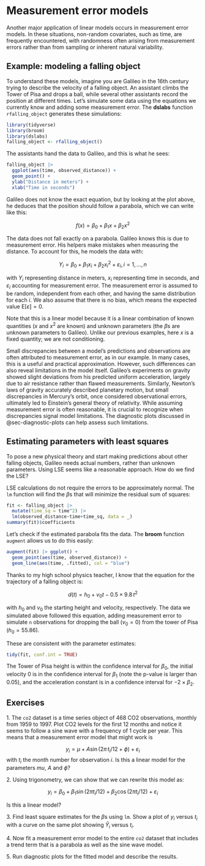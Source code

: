 # Measurement error models

Another major application of linear models occurs in measurement error models. In these situations, non-random covariates, such as time, are frequently encountered, with randomness often arising from measurement errors rather than from sampling or inherent natural variability.

## Example: modeling a falling object

To understand these models, imagine you are Galileo in the 16th century trying to describe the velocity of a falling object. An assistant climbs the Tower of Pisa and drops a ball, while several other assistants record the position at different times. Let's simulate some data using the equations we currently know and adding some measurement error. The **dslabs** function `rfalling_object` generates these simulations:

```r
library(tidyverse)
library(broom)
library(dslabs)
falling_object <- rfalling_object()
```

The assistants hand the data to Galileo, and this is what he sees:

```r
falling_object |> 
  ggplot(aes(time, observed_distance)) + 
  geom_point() +
  ylab("Distance in meters") + 
  xlab("Time in seconds")
```

Galileo does not know the exact equation, but by looking at the plot above, he deduces that the position should follow a parabola, which we can write like this:

$$
f(x) = \beta_0 + \beta_1 x + \beta_2 x^2
$$

The data does not fall exactly on a parabola. Galileo knows this is due to measurement error. His helpers make mistakes when measuring the distance. To account for this, he models the data with:

$$
Y_i = \beta_0 + \beta_1 x_i + \beta_2 x_i^2 + \varepsilon_i, i=1,\dots,n
$$

with $Y_i$ representing distance in meters, $x_i$ representing time in seconds, and $\varepsilon_i$ accounting for measurement error. The measurement error is assumed to be random, independent from each other, and having the same distribution for each $i$. We also assume that there is no bias, which means the expected value $\mathrm{E}[\varepsilon] = 0$.

Note that this is a linear model because it is a linear combination of known quantities ($x$ and $x^2$ are known) and unknown parameters (the $\beta$s are unknown parameters to Galileo). Unlike our previous examples, here $x$ is a fixed quantity; we are not conditioning.

:::{.callout-note}
Small discrepancies between a model’s predictions and observations are often attributed to measurement error, as in our example. In many cases, this is a useful and practical approximation. However, such differences can also reveal limitations in the model itself. Galileo’s experiments on gravity showed slight deviations from his predicted uniform acceleration, largely due to air resistance rather than flawed measurements. Similarly, Newton’s laws of gravity accurately described planetary motion, but small discrepancies in Mercury’s orbit, once considered observational errors, ultimately led to Einstein’s general theory of relativity. While assuming measurement error is often reasonable, it is crucial to recognize when discrepancies signal model limitations. The diagnostic plots discussed in @sec-diagnostic-plots can help assess such limitations.
:::

## Estimating parameters with least squares

To pose a new physical theory and start making predictions about other falling objects, Galileo needs actual numbers, rather than unknown parameters. Using LSE seems like a reasonable approach. How do we find the LSE?

LSE calculations do not require the errors to be approximately normal. The `lm` function will find the $\beta$s that will minimize the residual sum of squares:

```r
fit <- falling_object |> 
  mutate(time_sq = time^2) |> 
  lm(observed_distance~time+time_sq, data = _)
summary(fit)$coefficients
```

Let's check if the estimated parabola fits the data. The **broom** function `augment` allows us to do this easily:

```r
augment(fit) |> ggplot() +
  geom_point(aes(time, observed_distance)) + 
  geom_line(aes(time, .fitted), col = "blue")
```

Thanks to my high school physics teacher, I know that the equation for the trajectory of a falling object is:

$$
d(t) = h_0 + v_0 t -  0.5 \times 9.8 \, t^2
$$

with $h_0$ and $v_0$ the starting height and velocity, respectively. The data we simulated above followed this equation, adding measurement error to simulate `n` observations for dropping the ball $(v_0=0)$ from the tower of Pisa $(h_0=55.86)$.

These are consistent with the parameter estimates:

```r
tidy(fit, conf.int = TRUE)
```

The Tower of Pisa height is within the confidence interval for $\beta_0$, the initial velocity 0 is in the confidence interval for $\beta_1$ (note the p-value is larger than 0.05), and the acceleration constant is in a confidence interval for $-2 \times \beta_2$.


## Exercises 

1\. The `co2` dataset is a time series object of 468 CO2 observations, monthly from 1959 to 1997.  Plot CO2 levels for the first 12 months and notice it seems to follow a sine wave with a frequency of 1 cycle per year. This means that a measurement error model that might work is 

$$
y_i = \mu + A \sin(2\pi \,t_i / 12 + \phi) + \varepsilon_i
$$
with $t_i$ the month number for observation $i$. Is this a linear model for the parameters $mu$, $A$ and $\phi$?


2\. Using trigonometry, we can show that we can rewrite this model as:

$$
y_i = \beta_0 + \beta_1 \sin(2\pi t_i/12) + \beta_2 \cos(2\pi t_i/12) + \varepsilon_i
$$

Is this a linear model? 

3\. Find least square estimates for the $\beta$s using `lm`. Show a plot of $y_i$ versus $t_i$ with a curve on the same plot showing $\hat{Y}_i$ versus $t_i$.

4\. Now fit a measurement error model to the entire `co2` dataset that includes a trend term that is a parabola as well as the sine wave model.

5\. Run diagnostic plots for the fitted model and describe the results.



